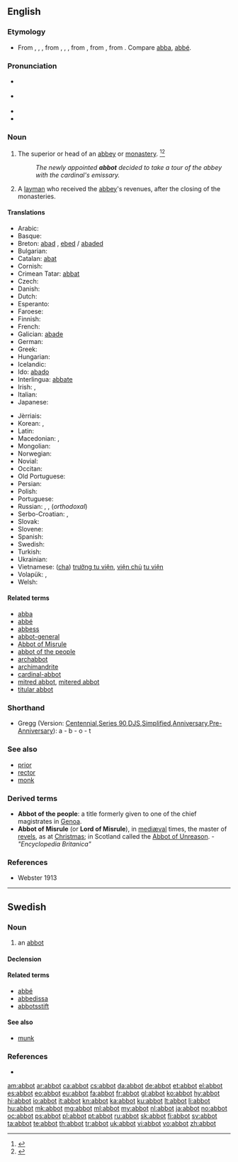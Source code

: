 ==English==

===Etymology===
* From {{etyl|enm}} {{term|abbot|lang=ang}}, {{term|abbod|lang=enm}}, {{term|abbed|lang=enm}}, from {{etyl|ang}} {{term|abbat|lang=ang}}, {{term|abbad|lang=ang}}, {{term|abbod|lang=ang}}, from {{etyl|la}} {{term|abbas|abbās|father|lang=la}}, from {{etyl|grc}} {{term|ἀββᾶς|tr=abbas|lang=grc|sc=polytonic}}, from {{etyl|arc}} {{term|אבא||father|lang=arc|tr=’abbā|sc=Hebr}}. Compare [[abba]], [[abbé]].

===Pronunciation===
* {{a|RP}} {{IPA|/ˈæb.ət/}}
* {{a|GenAm}} {{IPA|/ˈæb.ət/}}
* {{audio|en-us-abbot.ogg|Audio (US)}}
* {{rhymes|æbət}}

===Noun===
{{en-noun}}

# The superior or head of an [[abbey]] or [[monastery]]. {{defdate|First attested around the early 12<sup>th</sup> century.}}<ref>{{reference-book | last = Dobbie | first = Elliott K. | coauthors = Dunmore, C. William, et al. | editor = Barnhart, Robert K.| title = Chambers Dictionary of Etymology | origyear = 1998 | year = 2004 | publisher = Chambers Harrap Publishers Ltd | location = Edinburgh, Scotland | isbn =0550142304 | pages = 2}}</ref><ref>{{reference-book | last =| first = | authorlink =  | coauthors =  | editor =Brown, Lesley  | others =  | title = The Shorter Oxford English Dictionary | origdate =  | origyear = 1933| origmonth =  | url =  | format =  | accessdate =  | accessyear =  | accessmonth =  | edition = 5th | date =  | year =2003| month =  | publisher =Oxford University Press  | location =Oxford, UK | language =  | id =  | doi = | isbn =978-0-19-860575-7 | lccn = | ol = | pages =3| chapter =  | chapterurl =  | quote =}}</ref>
#: ''The newly appointed '''abbot''' decided to take a tour of the abbey with the cardinal's emissary.''
# A [[layman]] who received the [[abbey]]'s revenues, after the closing of the monasteries.

====Translations====
{{trans-top|superior or head of an abbey or monastery}}
* Arabic: {{t-|ar|رئيس الدير|tr=Rʼiys ad-Dyr}}
* Basque: {{t+|eu|abade}}
* Breton: [[abad]] {{m}}, [[ebed]] / [[abaded]] {{p}}
* Bulgarian: {{t+|bg|игумен|tr=igumen}}
* Catalan: [[abat]]
* Cornish: {{t-|kw|abas|m}}
* Crimean Tatar: [[abbat#*Crimean Tatar|abbat]]
* Czech: {{t+|cs|opat|m}}
* Danish: {{t-|da|abbed}}
* Dutch: {{t+|nl|abt}}
* Esperanto: {{t+|eo|abato}}
* Faroese: {{t-|fo|abbati|m}}
* Finnish: {{t+|fi|apotti}}
* French: {{t+|fr|abbé|m}}
* Galician: [[abade]] {{m}}
* German: {{t+|de|Abt|m}}
* Greek: {{t+|el|ηγούμενος}}
* Hungarian: {{t+|hu|apát}}
* Icelandic: {{t+|is|ábóti|m}}
* Ido: [[abado]]
* Interlingua: [[abbate]]
* Irish: {{t-|ga|ab|m}}, {{t-|ga|luamh|m}}
* Italian: {{t+|it|abate|m}}
* Japanese: {{t|ja|修道院長|tr=shūdōinchō|sc=Jpan}}
{{trans-mid}}
* Jèrriais: {{tø|roa-jer|abbé|m}}
* Korean: {{t-|ko|승정|tr=僧正, seungjeong|sc=Hang}},  {{t-|ko|수도원장|tr=修道院長, sudowonjang|sc=Hang}}
* Latin: {{t-|la|abbas|m}}
* Macedonian: {{t-|mk|опат|m|tr=ópat}},  {{t-|mk|игумен|m|tr=ígumen}}
* Mongolian: {{t+|mn|хамба лам|sc=Cyrl}}
* Norwegian: {{t+|no|abbed}}
* Novial: {{qualifier|male}} {{tø|nov|abato}}
* Occitan: {{t+|oc|abat|m}}
* Old Portuguese: {{tø|roa-ptg|abade|m}}
* Persian: {{t|fa|راهب بزرگ|tr=raheb-e bozorg|sc=fa-Arab}}
* Polish: {{t+|pl|opat|m}}
* Portuguese: {{t+|pt|abade|m}}
* Russian: {{t+|ru|аббат|m|tr=abbát}}, {{t+|ru|настоятель|m|tr=nastoját'el'}}, {{t+|ru|игумен|m|tr=igúm'en}} (''orthodoxal'')
* Serbo-Croatian: {{t-|sh|игуман|m|tr=iguman|sc=Cyrl}},  {{t-|sh|опат|m|tr=opat|sc=Cyrl}}
* Slovak: {{t-|sk|opát|m}}
* Slovene: {{t+|sl|opat|m}}
* Spanish: {{t+|es|abad|m}}
* Swedish: {{t+|sv|abbot}}
* Turkish: {{t+|tr|başrahip}}
* Ukrainian: {{t+|uk|абат|m|tr=abát}}
* Vietnamese: ([[cha]]) [[trưởng tu viện]], [[viện chủ]] [[tu viện]]
* Volapük: {{qualifier|male or female}} {{t+|vo|lepädan}}, {{qualifier|male}} {{t-|vo|hilepädan}}
* Welsh: {{t-|cy|abad|m}}
{{trans-bottom}}

====Related terms====
* [[abba]]
* [[abbé]]
* [[abbess]]
* [[abbot-general]]
* [[Abbot of Misrule]]
* [[abbot of the people]]
* [[archabbot]]
* [[archimandrite]]
* [[cardinal-abbot]]
* [[mitred abbot]], [[mitered abbot]]
* [[titular abbot]]

===Shorthand===
* Gregg (Version: [http://en.wikipedia.org/wiki/Gregg_Shorthand#Centennial_Gregg_Shorthand Centennial],[http://en.wikipedia.org/wiki/Gregg_Shorthand#Series_90_Gregg_Shorthand Series 90],[http://en.wikipedia.org/wiki/Gregg_Shorthand#Diamond_Jubilee_Gregg_Shorthand  DJS],[http://en.wikipedia.org/wiki/Gregg_Shorthand#Simplified_Gregg_Shorthand Simplified],[http://en.wikipedia.org/wiki/Gregg_Shorthand#Anniversary_Gregg_Shorthand Anniversary],[http://en.wikipedia.org/wiki/Gregg_Shorthand#Pre-Anniversary_Gregg_Shorthand Pre-Anniversary]): a - b - o - t

===See also===
* [[prior]]
* [[rector]]
* [[monk]]

===Derived terms===
* '''Abbot of the people''': a title formerly given to one of the chief magistrates in [[Genoa]].
* '''Abbot of Misrule''' (or '''Lord of Misrule'''), in [[mediæval]] times, the master of [[revels]], as at [[Christmas]]; in Scotland called the [[Abbot of Unreason]]. - ''"Encyclopedia Britanica"''

===References===
<references/>
* Webster 1913

----

==Swedish==

===Noun===
{{sv-noun|g=c}}

# an [[#English|abbot]]

====Declension====
{{sv-noun-reg-ar}}

====Related terms====
* [[abbé]]
* [[abbedissa]]
* [[abbotsstift]]

====See also====
* [[munk]]

===References===
* {{R:SAOL}}

[[am:abbot]]
[[ar:abbot]]
[[ca:abbot]]
[[cs:abbot]]
[[da:abbot]]
[[de:abbot]]
[[et:abbot]]
[[el:abbot]]
[[es:abbot]]
[[eo:abbot]]
[[eu:abbot]]
[[fa:abbot]]
[[fr:abbot]]
[[gl:abbot]]
[[ko:abbot]]
[[hy:abbot]]
[[hi:abbot]]
[[io:abbot]]
[[it:abbot]]
[[kn:abbot]]
[[ka:abbot]]
[[ku:abbot]]
[[lt:abbot]]
[[li:abbot]]
[[hu:abbot]]
[[mk:abbot]]
[[mg:abbot]]
[[ml:abbot]]
[[my:abbot]]
[[nl:abbot]]
[[ja:abbot]]
[[no:abbot]]
[[oc:abbot]]
[[ps:abbot]]
[[pl:abbot]]
[[pt:abbot]]
[[ru:abbot]]
[[sk:abbot]]
[[fi:abbot]]
[[sv:abbot]]
[[ta:abbot]]
[[te:abbot]]
[[th:abbot]]
[[tr:abbot]]
[[uk:abbot]]
[[vi:abbot]]
[[vo:abbot]]
[[zh:abbot]]